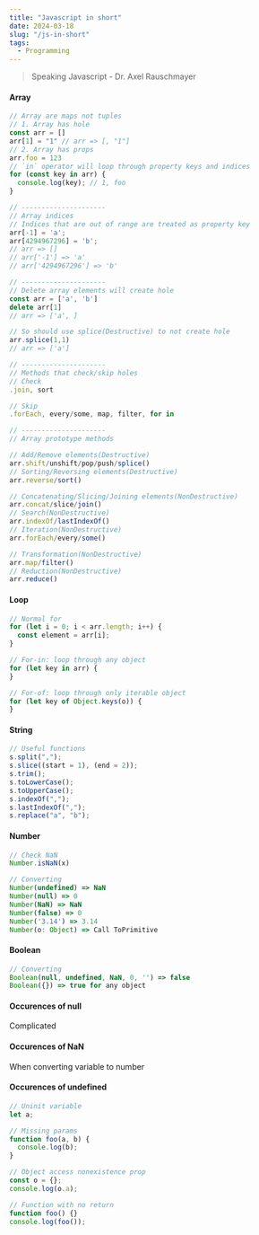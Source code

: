 ```yaml
---
title: "Javascript in short"
date: 2024-03-18
slug: "/js-in-short"
tags:
  - Programming
---
```


> Speaking Javascript - Dr. Axel Rauschmayer

#### Array

```js
// Array are maps not tuples
// 1. Array has hole
const arr = []
arr[1] = "1" // arr => [, "1"]
// 2. Array has props
arr.foo = 123
// `in` operator will loop through property keys and indices
for (const key in arr) {
  console.log(key); // 1, foo
}

// ---------------------
// Array indices
// Indices that are out of range are treated as property key
arr[-1] = 'a';
arr[4294967296] = 'b';
// arr => []
// arr['-1'] => 'a'
// arr['4294967296'] => 'b'

// ---------------------
// Delete array elements will create hole
const arr = ['a', 'b']
delete arr[1]
// arr => ['a', ]

// So should use splice(Destructive) to not create hole
arr.splice(1,1)
// arr => ['a']

// ---------------------
// Methods that check/skip holes
// Check
.join, sort

// Skip
.forEach, every/some, map, filter, for in

// ---------------------
// Array prototype methods

// Add/Remove elements(Destructive)
arr.shift/unshift/pop/push/splice()
// Sorting/Reversing elements(Destructive)
arr.reverse/sort()

// Concatenating/Slicing/Joining elements(NonDestructive)
arr.concat/slice/join()
// Search(NonDestructive)
arr.indexOf/lastIndexOf()
// Iteration(NonDestructive)
arr.forEach/every/some()

// Transformation(NonDestructive)
arr.map/filter()
// Reduction(NonDestructive)
arr.reduce()
```

#### Loop

```js
// Normal for
for (let i = 0; i < arr.length; i++) {
  const element = arr[i];
}

// For-in: loop through any object
for (let key in arr) {
}

// For-of: loop through only iterable object
for (let key of Object.keys(o)) {
}
```

#### String

```js
// Useful functions
s.split(",");
s.slice((start = 1), (end = 2));
s.trim();
s.toLowerCase();
s.toUpperCase();
s.indexOf(",");
s.lastIndexOf(",");
s.replace("a", "b");
```

#### Number

```js
// Check NaN
Number.isNaN(x)

// Converting
Number(undefined) => NaN
Number(null) => 0
Number(NaN) => NaN
Number(false) => 0
Number('3.14') => 3.14
Number(o: Object) => Call ToPrimitive
```

#### Boolean

```js
// Converting
Boolean(null, undefined, NaN, 0, '') => false
Boolean({}) => true for any object
```

#### Occurences of null

Complicated

#### Occurences of NaN

When converting variable to number

#### Occurences of undefined

```js
// Uninit variable
let a;

// Missing params
function foo(a, b) {
  console.log(b);
}

// Object access nonexistence prop
const o = {};
console.log(o.a);

// Function with no return
function foo() {}
console.log(foo());
```
